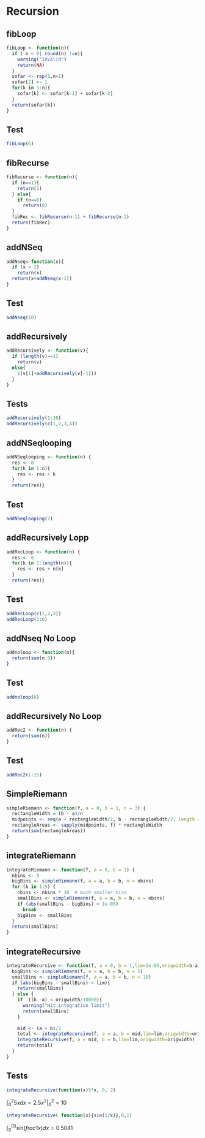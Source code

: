 # Recursion

## fibLoop
```r
fibLoop <- function(n){
  if ( n < 0| round(n) !=n){
    warning("Invalid")
    return(NA)
  }
  sofar <- rep(1,n+1)
  sofar[2] <- 1
  for(k in 3:n){
    sofar[k] <- sofar[k-1] + sofar[k-2]
  }
  return(sofar[k])
}
```

## Test
```r
fibLoop(6)
```

## fibRecurse
```r
fibRecurse <- function(n){
  if (n==1){
    return(1)
  } else{
    if (n==0)
      return(0)
  }
  fibRec <- fibRecurse(n-1) + fibRecurse(n-2)
  return(fibRec)
}

```


## addNSeq
```r
addNseq<-function(x){
  if (x < 2)
    return(x)
  return(x+addNseq(x-1))
}
```

## Test
```r
addNseq(10)
```

## addRecursively
```r
addRecursively <- function(v){
  if (length(v)==1)
    return(v)
  else{
    c(v[1]+addRecursively(v[-1]))
  }
}
```

## Tests
```r
addRecursively(1:10)
addRecursively(c(1,2,3,4))
```

## addNSeqlooping
```r
addNSeqlooping <- function(n) {
  res <- 0
  for(k in 1:n){
    res <- res + k
  }
  return(res)}
```

## Test
```r
addNSeqlooping(7)
```

## addRecursively Lopp
```r
addRecLoop <- function(n) {
  res <- 0
  for(k in 1:length(n)){
    res <- res + n[k]
  }
  return(res)}
```

## Test
```r
addRecLoop(c(1,2,3))
addRecLoop(1:6)
```

## addNseq No Loop
```r
addnoloop <- function(n){
  return(sum(n:0))
}
```

## Test
```r
addnoloop(6)
```

## addRecursively No Loop
```r
addRec2 <- function(n) {
  return(sum(n))
}
```

## Test
```r
addRec2(1:15)
```

## SimpleRiemann
```r
simpleRiemann <- function(f, a = 0, b = 1, n = 3) {
  rectangleWidth = (b - a)/n
  midpoints <- seq(a + rectangleWidth/2, b - rectangleWidth/2, length = n)
  rectangleAreas <- sapply(midpoints, f) * rectangleWidth
  return(sum(rectangleAreas))
}
```

## integrateRiemann
```r
integrateRiemann <- function(f, a = 0, b = 1) {
  nbins <- 5
  bigBins <- simpleRiemann(f, a = a, b = b, n = nbins)
  for (k in 1:5) {
    nbins <- nbins * 10  # much smaller bins
    smallBins <- simpleRiemann(f, a = a, b = b, n = nbins)
    if (abs(smallBins - bigBins) < 1e-05) 
      break
    bigBins <- smallBins
  }
  return(smallBins)
}
```

## integrateRecursive
```r
integrateRecursive <- function(f, a = 0, b = 1,lim=1e-05,origwidth=b-a) {
  bigBins <- simpleRiemann(f, a = a, b = b, n = 5)
  smallBins <- simpleRiemann(f, a = a, b = b, n = 10)
  if (abs(bigBins - smallBins) < lim){ 
    return(smallBins)
  } else {
    if  ((b -a) < origwidth/10000){
      warning("Hit integration limit")
      return(smallBins)
    }
    
    mid <- (a + b)/2
    total <- integrateRecursive(f, a = a, b = mid,lim=lim,origwidth=origwidth)+
    integrateRecursive(f, a = mid, b = b,lim=lim,origwidth=origwidth)
    return(total)
  }
}
```

## Tests
```r
integrateRecursive(function(x)5*x, 0, 2)
```
$\int_0^2 5xdx = 2.5x^2|_0^2 = 10$ 

```r
integrateRecursive( function(x){sin(1/x)},0,1)  
```
$\int_0^(1) sin(frac{1}{x})dx = 0.5041$
